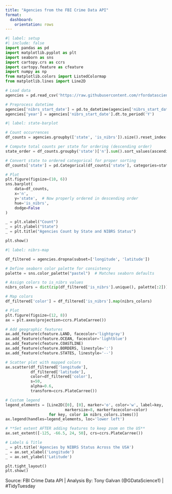 ```yaml
---
title: "Agencies from the FBI Crime Data API"
format: 
  dashboard:
    orientation: rows
---
```


```python
#| label: setup
#| include: false
import pandas as pd
import matplotlib.pyplot as plt
import seaborn as sns
import cartopy.crs as ccrs
import cartopy.feature as cfeature
import numpy as np
from matplotlib.colors import ListedColormap
from matplotlib.lines import Line2D

# Load data
agencies = pd.read_csv('https://raw.githubusercontent.com/rfordatascience/tidytuesday/main/data/2025/2025-02-18/agencies.csv')

# Preprocess datetime
agencies['nibrs_start_date'] = pd.to_datetime(agencies['nibrs_start_date'])
agencies['year'] = agencies['nibrs_start_date'].dt.to_period('Y')
``` 

```python
#| label: state-barplot

# Count occurrences
df_counts = agencies.groupby(['state', 'is_nibrs']).size().reset_index(name='n')

# Compute total counts per state for ordering (descending order)
state_order = df_counts.groupby('state')['n'].sum().sort_values(ascending=False).index

# Convert state to ordered categorical for proper sorting
df_counts['state'] = pd.Categorical(df_counts['state'], categories=state_order, ordered=True)

# Plot
plt.figure(figsize=(10, 6))
sns.barplot(
    data=df_counts, 
    x='n', 
    y='state',  # Now properly ordered in descending order
    hue='is_nibrs', 
    dodge=False
)

_ = plt.xlabel("Count")
_ = plt.ylabel("State")
_ = plt.title("Agencies Count by State and NIBRS Status")

plt.show()

``` 

```python
#| label: nibrs-map

df_filtered = agencies.dropna(subset=['longitude', 'latitude'])

# Define seaborn color palette for consistency
palette = sns.color_palette("pastel")  # Matches seaborn defaults

# Assign colors to is_nibrs values
nibrs_colors = dict(zip(df_filtered['is_nibrs'].unique(), palette[:2]))

# Map colors
df_filtered['color'] = df_filtered['is_nibrs'].map(nibrs_colors)

# Plot
plt.figure(figsize=(12, 8))
ax = plt.axes(projection=ccrs.PlateCarree())

# Add geographic features
ax.add_feature(cfeature.LAND, facecolor='lightgray')
ax.add_feature(cfeature.OCEAN, facecolor='lightblue')
ax.add_feature(cfeature.COASTLINE)
ax.add_feature(cfeature.BORDERS, linestyle=':')
ax.add_feature(cfeature.STATES, linestyle='--')

# Scatter plot with mapped colors
ax.scatter(df_filtered['longitude'], 
           df_filtered['latitude'], 
           color=df_filtered['color'], 
           s=50, 
           alpha=0.6, 
           transform=ccrs.PlateCarree())

# Custom legend
legend_elements = [Line2D([0], [0], marker='o', color='w', label=key, 
                          markersize=8, markerfacecolor=color) 
                   for key, color in nibrs_colors.items()]
ax.legend(handles=legend_elements, loc='lower left')

# **Set extent AFTER adding features to keep zoom on the US**
ax.set_extent([-125, -66.5, 24, 50], crs=ccrs.PlateCarree())

# Labels & Title
_ = plt.title('Agencies by NIBRS Status Across the USA')
_ = ax.set_xlabel('Longitude')
_ = ax.set_ylabel('Latitude')

plt.tight_layout()
plt.show()

```

::: {.callout-note}
Source: FBI Crime Data API  |  Analysis By: Tony Galvan (@GDataScience1)  |  #TidyTuesday
:::
